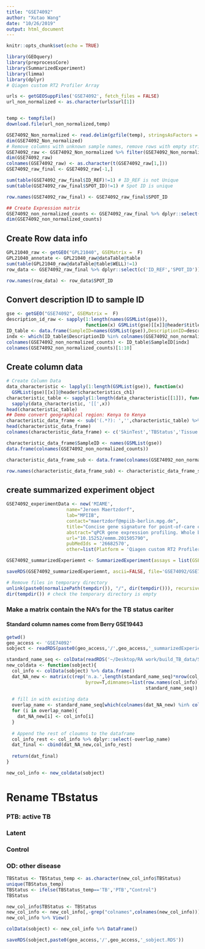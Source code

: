 ```yaml
---
title: "GSE74092"
author: "Xutao Wang"
date: "10/26/2019"
output: html_document
---
```


```r
knitr::opts_chunk$set(echo = TRUE)
```

```r
library(GEOquery)
library(preprocessCore)
library(SummarizedExperiment)
library(limma)
library(dplyr)
# Qiagen custom RT2 Profiler Array
```

```r
urls <- getGEOSuppFiles('GSE74092', fetch_files = FALSE)
url_non_normalized <- as.character(urls$url[1])


temp <- tempfile()
download.file(url_non_normalized,temp)

GSE74092_Non_normalized <- read.delim(gzfile(temp), stringsAsFactors = FALSE)
dim(GSE74092_Non_normalized)
# Remove columns with unknown sample names, remove rows with empty string
GSE74092_raw <- GSE74092_Non_normalized %>% filter(GSE74092_Non_normalized[,1]!='') %>% select_if(!is.na(GSE74092_Non_normalized[2,]) == TRUE)
dim(GSE74092_raw)
colnames(GSE74092_raw) <- as.character(t(GSE74092_raw[1,]))
GSE74092_raw_final <- GSE74092_raw[-1,]

sum(table(GSE74092_raw_final$ID_REF)!=1) # ID_REF is not Unique
sum(table(GSE74092_raw_final$SPOT_ID)!=1) # Spot ID is unique

row.names(GSE74092_raw_final) <- GSE74092_raw_final$SPOT_ID

## Create Expression matrix
GSE74092_non_normalized_counts <- GSE74092_raw_final %>% dplyr::select(-c('ID_REF','SPOT_ID'))
dim(GSE74092_non_normalized_counts)
```

## Create Row data info
```r
GPL21040_raw <- getGEO("GPL21040", GSEMatrix =  F)
GPL21040_annotate <- GPL21040_raw@dataTable@table
sum(table(GPL21040_raw@dataTable@table$WELL)!=1)
row_data <- GSE74092_raw_final %>% dplyr::select(c('ID_REF','SPOT_ID')) %>% left_join(GPL21040_annotate, by=c('SPOT_ID'='WELL')) %>% dplyr::select(-ID) %>% DataFrame()

row.names(row_data) <- row_data$SPOT_ID
```

## Convert description ID to sample ID
```r
gse <- getGEO("GSE74092", GSEMatrix =  F)
description_id_raw <- sapply(1:length(names(GSMList(gse))), 
                             function(x) GSMList(gse)[[x]]@header$title)
ID_table <- data.frame(SampleID=names(GSMList(gse)),DescriptionID=description_id_raw)
indx <- which(ID_table$DescriptionID %in% colnames(GSE74092_non_normalized_counts))
colnames(GSE74092_non_normalized_counts) <- ID_table$SampleID[indx]
colnames(GSE74092_non_normalized_counts)[1:10]
```

## Create column data
```r
# Create Column Data
data_characteristic <- lapply(1:length(GSMList(gse)), function(x)  
  GSMList(gse)[[x]]@header$characteristics_ch1)
characteristic_table <- sapply(1:length(data_characteristic[[1]]), function(x) 
  sapply(data_characteristic, '[[',x)) 
head(characteristic_table)
## Demo convert geographical region: Kenya to Kenya
characteristic_data_frame <- sub('(.*?): ','',characteristic_table) %>% data.frame()
head(characteristic_data_frame)
colnames(characteristic_data_frame) <- c('SkinTest','TBStatus','Tissue','ActivationAgent','Time')

characteristic_data_frame$SampleID <- names(GSMList(gse))
data.frame(colnames(GSE74092_non_normalized_counts))

characteristic_data_frame_sub <- data.frame(colnames(GSE74092_non_normalized_counts)) %>% left_join(characteristic_data_frame, by=c('colnames.GSE74092_non_normalized_counts.'='SampleID')) %>% DataFrame()

row.names(characteristic_data_frame_sub) <- characteristic_data_frame_sub$colnames.GSE74092_non_normalized_counts.
```

## create summarized experiment object
```r
GSE74092_experimentData <- new('MIAME',
                      name="Jeroen Maertzdorf",
                      lab="MPIIB",
                      contact="maertzdorf@mpiib-berlin.mpg.de",
                      title="Concise gene signature for point-of-care classification of tuberculosis.",
                      abstract="qPCR gene expression profiling. Whole blood gene expression from TB patients (positive in GenXpert assay) and healthy controls; both tuberculin skin test positive (TSTpos) and -negative (TSTneg).",
                      url="10.15252/emmm.201505790",
                      pubMedIds = '26682570',
                      other=list(Platform = 'Qiagen custom RT2 Profiler Array'))

GSE74092_summarizedExperiemnt <- SummarizedExperiment(assays = list(GSE74092_Non_normalized_counts= as.matrix(GSE74092_non_normalized_counts)), colData = characteristic_data_frame_sub, rowData = row_data, metadata = list(GSE74092_experimentData)); GSE74092_summarizedExperiemnt

```

```r
saveRDS(GSE74092_summarizedExperiemnt, ascii=FALSE, file='GSE74092/GSE74092_summarizedExperiemnt.RDS')

# Remove files in temporary directory
unlink(paste0(normalizePath(tempdir()), "/", dir(tempdir())), recursive = TRUE)
dir(tempdir()) # check the temporary directory is empty
```

### Make a matrix contain the NA's for the TB status cariter
#### Standard column names come from Berry GSE19443
```r
getwd()
geo_access <- 'GSE74092'
sobject <- readRDS(paste0(geo_access,'/',geo_access,'_summarizedExperiemnt.RDS'))
```

```r
standard_name_seq <- colData(readRDS('~/Desktop/RA work/build_TB_data/Signatures/Berry/GSE19443/GSE19443_summarizedExperiemnt.RDS')) %>% data.frame() %>% colnames
new_coldata <- function(sobject){
  col_info <- colData(sobject) %>% data.frame()
  dat_NA_new <- matrix(c(rep('n.a.',length(standard_name_seq)*nrow(col_info))),ncol=length(standard_name_seq),
                             byrow=T,dimnames=list(row.names(col_info),
                                                   standard_name_seq)) %>% data.frame()
  
  # fill in with existing data
  overlap_name <- standard_name_seq[which(colnames(dat_NA_new) %in% colnames(col_info))]
  for (i in overlap_name){
    dat_NA_new[i] <- col_info[i]
  }
  
  # Append the rest of cloumns to the dataframe
  col_info_rest <- col_info %>% dplyr::select(-overlap_name)
  dat_final <- cbind(dat_NA_new,col_info_rest)
  
  return(dat_final)
}

new_col_info <- new_coldata(sobject)

```

# Rename TBstatus
### PTB: active TB
### Latent
### Control
### OD: other disease
```r
TBStatus <- TBStatus_temp <- as.character(new_col_info$TBStatus)
unique(TBStatus_temp)
TBStatus <- ifelse(TBStatus_temp=='TB','PTB',"Control")
TBStatus

new_col_info$TBStatus <- TBStatus
new_col_info <- new_col_info[,-grep("colnames",colnames(new_col_info))]
new_col_info %>% View()

colData(sobject) <- new_col_info %>% DataFrame()

saveRDS(sobject,paste0(geo_access,'/',geo_access,'_sobject.RDS'))

```












